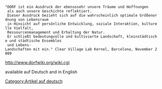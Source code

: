  "DORF ist ein Ausdruck der ebensosehr unsere Träume und Hoffnungen 
  als auch unsere Geschichte reflektiert.
  Dieser Ausdruck bezieht sich auf die wahrscheinlich optimale Größenordnung von Lebensraum 
  in Hinsicht auf persönliche Entwicklung, soziale Interaktion, kulturelle Vielfalt, 
  Ressourcenmanagement und Erhaltung der Natur.
  Er schließt bedeutungvolle und kultivierte Landschaft, kleinstädtische und städtische Ensembles
  und Lebens-Landschaften mit ein." Clear Village Lab Kernel, Barcelona, November 2009

http://www.dorfwiki.org/wiki.cgi

available auf Deutsch and in English

[[Category:Artikel auf deutsch]]